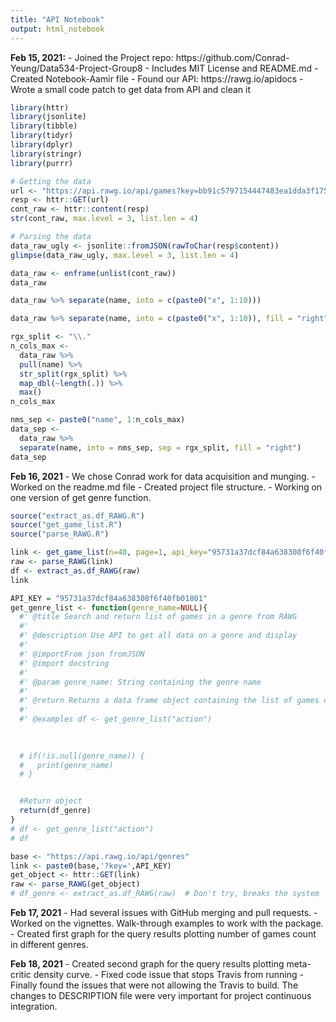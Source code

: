 ```yaml
---
title: "API Notebook"
output: html_notebook
---
```


**Feb 15, 2021:**
- Joined the Project repo: https://github.com/Conrad-Yeung/Data534-Project-Group8
  - Includes MIT License and README.md
- Created Notebook-Aamir file
- Found our API: https://rawg.io/apidocs
- Wrote a small code patch to get data from API and clean it

```r
library(httr)
library(jsonlite)
library(tibble)
library(tidyr)
library(dplyr)
library(stringr)
library(purrr)

# Getting the data
url <- "https://api.rawg.io/api/games?key=bb91c5797154447483ea1dda3f17574e&page_size=20&page=3"
resp <- httr::GET(url)
cont_raw <- httr::content(resp)
str(cont_raw, max.level = 3, list.len = 4)

# Parsing the data
data_raw_ugly <- jsonlite::fromJSON(rawToChar(resp$content))
glimpse(data_raw_ugly, max.level = 3, list.len = 4)

data_raw <- enframe(unlist(cont_raw))
data_raw

data_raw %>% separate(name, into = c(paste0("x", 1:10)))

data_raw %>% separate(name, into = c(paste0("x", 1:10)), fill = "right")

rgx_split <- "\\."
n_cols_max <-
  data_raw %>%
  pull(name) %>% 
  str_split(rgx_split) %>% 
  map_dbl(~length(.)) %>% 
  max()
n_cols_max

nms_sep <- paste0("name", 1:n_cols_max)
data_sep <-
  data_raw %>% 
  separate(name, into = nms_sep, sep = rgx_split, fill = "right")
data_sep
```

**Feb 16, 2021**
- We chose Conrad work for data acquisition and munging.
- Worked on the readme.md file
- Created project file structure.
- Working on one version of get genre function.

```r
source("extract_as.df_RAWG.R")
source("get_game_list.R")
source("parse_RAWG.R")

link <- get_game_list(n=40, page=1, api_key="95731a37dcf84a638308f6f40fb01801")
raw <- parse_RAWG(link)
df <- extract_as.df_RAWG(raw)
link
```


```r
API_KEY = "95731a37dcf84a638308f6f40fb01801"
get_genre_list <- function(genre_name=NULL){
  #' @title Search and return list of games in a genre from RAWG 
  #'
  #' @description Use API to get all data on a genre and display
  #'
  #' @importFrom json fromJSON
  #' @import docstring
  #' 
  #' @param genre_name: String containing the genre name
  #'
  #' @return Returns a data frame object containing the list of games of a particular genre
  #'
  #' @examples df <- get_genre_list("action")
  

  
  # if(!is.null(genre_name)) {
  #   print(genre_name)
  # }


  #Return object
  return(df_genre)
}
# df <- get_genre_list("action")
# df

base <- "https://api.rawg.io/api/genres"
link <- paste0(base,'?key=',API_KEY)
get_object <- httr::GET(link)
raw <- parse_RAWG(get_object)
# df_genre <- extract_as.df_RAWG(raw)  # Don't try, breaks the system
```


**Feb 17, 2021**
- Had several issues with GitHub merging and pull requests.
- Worked on the vignettes. Walk-through examples to work with the package.
- Created first graph for the query results plotting number of games count in different genres.


**Feb 18, 2021**
- Created second graph for the query results plotting meta-critic density curve.
- Fixed code issue that stops Travis from running
- Finally found the issues that were not allowing the Travis to build. The changes to DESCRIPTION file were very important for project continuous integration.




































